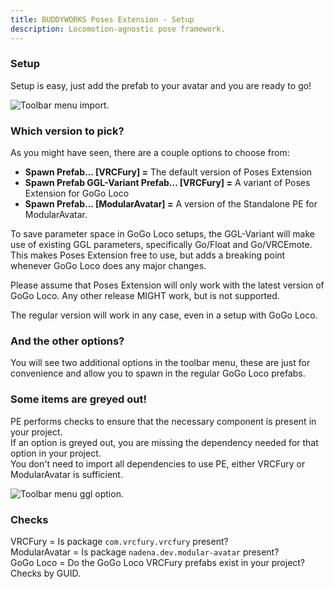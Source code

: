 ```yaml
---
title: BUDDYWORKS Poses Extension - Setup
description: Locomotion-agnostic pose framework.
---
```


### Setup

Setup is easy, just add the prefab to your avatar and you are ready to go!

![Toolbar menu import.](./img/001.png)  


### Which version to pick?
As you might have seen, there are a couple options to choose from:
- **Spawn Prefab... [VRCFury] =** The default version of Poses Extension
- **Spawn Prefab GGL-Variant Prefab... [VRCFury] =** A variant of Poses Extension for GoGo Loco
- **Spawn Prefab... [ModularAvatar] =** A version of the Standalone PE for ModularAvatar.

To save parameter space in GoGo Loco setups, the GGL-Variant will make use of existing GGL parameters, specifically Go/Float and Go/VRCEmote. This makes Poses Extension free to use, but adds a breaking point whenever GoGo Loco does any major changes.  

Please assume that Poses Extension will only work with the latest version of GoGo Loco. Any other release MIGHT work, but is not supported.

<Aside>The regular version will work in any case, even in a setup with GoGo Loco.</Aside>

### And the other options?
You will see two additional options in the toolbar menu, these are just for convenience and allow you to spawn in the regular GoGo Loco prefabs.

### Some items are greyed out!
PE performs checks to ensure that the necessary component is present in your project.  
If an option is greyed out, you are missing the dependency needed for that option in your project.  
You don't need to import all dependencies to use PE, either VRCFury or ModularAvatar is sufficient.

![Toolbar menu ggl option.](./img/002.png)  

### Checks  
VRCFury = Is package `com.vrcfury.vrcfury` present?  
ModularAvatar = Is package `nadena.dev.modular-avatar` present?  
GoGo Loco = Do the GoGo Loco VRCFury prefabs exist in your project? Checks by GUID.  